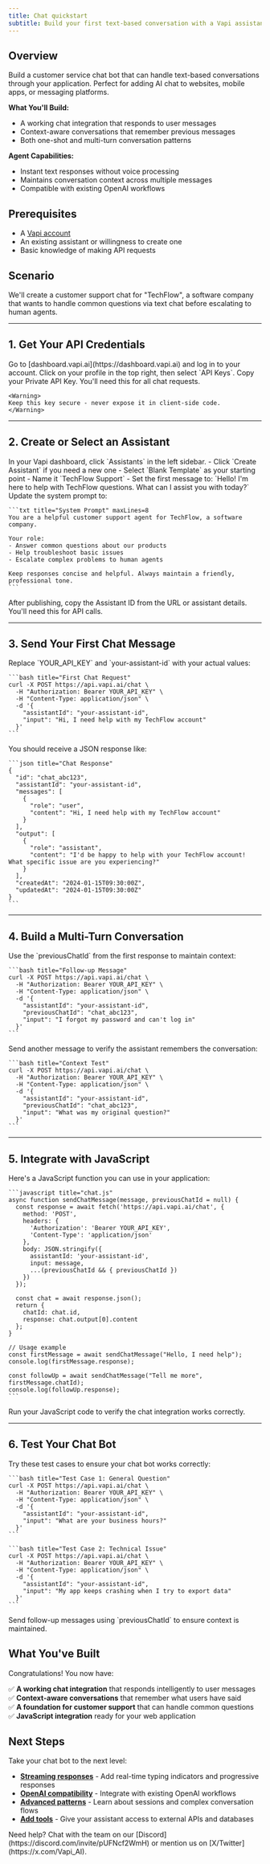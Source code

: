 ```yaml
---
title: Chat quickstart
subtitle: Build your first text-based conversation with a Vapi assistant in 5 minutes
---
```


## Overview

Build a customer service chat bot that can handle text-based conversations through your application. Perfect for adding AI chat to websites, mobile apps, or messaging platforms.

**What You'll Build:**
* A working chat integration that responds to user messages
* Context-aware conversations that remember previous messages
* Both one-shot and multi-turn conversation patterns

**Agent Capabilities:**
* Instant text responses without voice processing
* Maintains conversation context across multiple messages
* Compatible with existing OpenAI workflows

## Prerequisites

* A [Vapi account](https://dashboard.vapi.ai/)
* An existing assistant or willingness to create one
* Basic knowledge of making API requests

## Scenario

We'll create a customer support chat for "TechFlow", a software company that wants to handle common questions via text chat before escalating to human agents.

---

## 1. Get Your API Credentials

<Steps>
  <Step title="Open the Vapi Dashboard">
    Go to [dashboard.vapi.ai](https://dashboard.vapi.ai) and log in to your account.
  </Step>
  <Step title="Navigate to API Keys">
    Click on your profile in the top right, then select `API Keys`.
  </Step>
  <Step title="Copy your API key">
    Copy your Private API Key. You'll need this for all chat requests.
    
    <Warning>
    Keep this key secure - never expose it in client-side code.
    </Warning>
  </Step>
</Steps>

---

## 2. Create or Select an Assistant

<Steps>
  <Step title="Navigate to Assistants">
    In your Vapi dashboard, click `Assistants` in the left sidebar.
  </Step>
  <Step title="Create a new assistant (or use existing)">
    - Click `Create Assistant` if you need a new one
    - Select `Blank Template` as your starting point
    - Name it `TechFlow Support`
    - Set the first message to: `Hello! I'm here to help with TechFlow questions. What can I assist you with today?`
  </Step>
  <Step title="Configure the system prompt">
    Update the system prompt to:

    ```txt title="System Prompt" maxLines=8
    You are a helpful customer support agent for TechFlow, a software company. 
    
    Your role:
    - Answer common questions about our products
    - Help troubleshoot basic issues  
    - Escalate complex problems to human agents
    
    Keep responses concise and helpful. Always maintain a friendly, professional tone.
    ```
  </Step>
  <Step title="Copy the Assistant ID">
    After publishing, copy the Assistant ID from the URL or assistant details. You'll need this for API calls.
  </Step>
</Steps>

---

## 3. Send Your First Chat Message

<Steps>
  <Step title="Test with curl">
    Replace `YOUR_API_KEY` and `your-assistant-id` with your actual values:
    
    ```bash title="First Chat Request"
    curl -X POST https://api.vapi.ai/chat \
      -H "Authorization: Bearer YOUR_API_KEY" \
      -H "Content-Type: application/json" \
      -d '{
        "assistantId": "your-assistant-id",
        "input": "Hi, I need help with my TechFlow account"
      }'
    ```
  </Step>
  <Step title="Verify the response">
    You should receive a JSON response like:
    
    ```json title="Chat Response"
    {
      "id": "chat_abc123",
      "assistantId": "your-assistant-id",
      "messages": [
        {
          "role": "user",
          "content": "Hi, I need help with my TechFlow account"
        }
      ],
      "output": [
        {
          "role": "assistant",
          "content": "I'd be happy to help with your TechFlow account! What specific issue are you experiencing?"
        }
      ],
      "createdAt": "2024-01-15T09:30:00Z",
      "updatedAt": "2024-01-15T09:30:00Z"
    }
    ```
  </Step>
</Steps>

---

## 4. Build a Multi-Turn Conversation

<Steps>
  <Step title="Continue the conversation">
    Use the `previousChatId` from the first response to maintain context:
    
    ```bash title="Follow-up Message"
    curl -X POST https://api.vapi.ai/chat \
      -H "Authorization: Bearer YOUR_API_KEY" \
      -H "Content-Type: application/json" \
      -d '{
        "assistantId": "your-assistant-id",
        "previousChatId": "chat_abc123",
        "input": "I forgot my password and can't log in"
      }'
    ```
  </Step>
  <Step title="Test context awareness">
    Send another message to verify the assistant remembers the conversation:
    
    ```bash title="Context Test"
    curl -X POST https://api.vapi.ai/chat \
      -H "Authorization: Bearer YOUR_API_KEY" \
      -H "Content-Type: application/json" \
      -d '{
        "assistantId": "your-assistant-id", 
        "previousChatId": "chat_abc123",
        "input": "What was my original question?"
      }'
    ```
  </Step>
</Steps>

---

## 5. Integrate with JavaScript

<Steps>
  <Step title="Create a simple chat function">
    Here's a JavaScript function you can use in your application:
    
    ```javascript title="chat.js"
    async function sendChatMessage(message, previousChatId = null) {
      const response = await fetch('https://api.vapi.ai/chat', {
        method: 'POST',
        headers: {
          'Authorization': 'Bearer YOUR_API_KEY',
          'Content-Type': 'application/json'
        },
        body: JSON.stringify({
          assistantId: 'your-assistant-id',
          input: message,
          ...(previousChatId && { previousChatId })
        })
      });
    
      const chat = await response.json();
      return {
        chatId: chat.id,
        response: chat.output[0].content
      };
    }
    
    // Usage example
    const firstMessage = await sendChatMessage("Hello, I need help");
    console.log(firstMessage.response);
    
    const followUp = await sendChatMessage("Tell me more", firstMessage.chatId);
    console.log(followUp.response);
    ```
  </Step>
  <Step title="Test your integration">
    Run your JavaScript code to verify the chat integration works correctly.
  </Step>
</Steps>

---

## 6. Test Your Chat Bot

<Steps>
  <Step title="Test various scenarios">
    Try these test cases to ensure your chat bot works correctly:
    
    ```bash title="Test Case 1: General Question"
    curl -X POST https://api.vapi.ai/chat \
      -H "Authorization: Bearer YOUR_API_KEY" \
      -H "Content-Type: application/json" \
      -d '{
        "assistantId": "your-assistant-id",
        "input": "What are your business hours?"
      }'
    ```
    
    ```bash title="Test Case 2: Technical Issue"
    curl -X POST https://api.vapi.ai/chat \
      -H "Authorization: Bearer YOUR_API_KEY" \
      -H "Content-Type: application/json" \
      -d '{
        "assistantId": "your-assistant-id",
        "input": "My app keeps crashing when I try to export data"
      }'
    ```
  </Step>
  <Step title="Verify conversation memory">
    Send follow-up messages using `previousChatId` to ensure context is maintained.
  </Step>
</Steps>

## What You've Built

Congratulations! You now have:

✅ **A working chat integration** that responds intelligently to user messages  
✅ **Context-aware conversations** that remember what users have said  
✅ **A foundation for customer support** that can handle common questions  
✅ **JavaScript integration** ready for your web application  

## Next Steps

Take your chat bot to the next level:

* **[Streaming responses](/docs/chat/streaming)** - Add real-time typing indicators and progressive responses
* **[OpenAI compatibility](/docs/chat/openai-compatibility)** - Integrate with existing OpenAI workflows
* **[Advanced patterns](/docs/chat/non-streaming)** - Learn about sessions and complex conversation flows
* **[Add tools](/docs/tools/custom-tools)** - Give your assistant access to external APIs and databases

<Callout>
Need help? Chat with the team on our [Discord](https://discord.com/invite/pUFNcf2WmH) or mention us on [X/Twitter](https://x.com/Vapi_AI).
</Callout>
